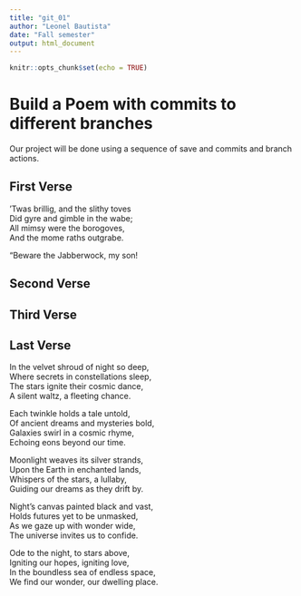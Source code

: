 ```yaml
---
title: "git_01"
author: "Leonel Bautista"
date: "Fall semester"
output: html_document
---
```


```r
knitr::opts_chunk$set(echo = TRUE)
```
# Build a Poem with commits to different branches
Our project will be done using a sequence of save and commits and branch actions.
<!-- Do not modify or change any text in "!--" bracketed areas such as this --- these are instructions to
you, if you change any of this the git program will notice it and compromise your git merging strategy !-->

## First Verse 
<!--Put the first five lines of a poem by Lewis Carrol in this section!-->
'Twas brillig, and the slithy toves  
Did gyre and gimble in the wabe;  
All mimsy were the borogoves,  
And the mome raths outgrabe.  

“Beware the Jabberwock, my son!  

## Second Verse
<!--Put the first five lines of a poem by Robert Frost here!-->

## Third Verse
<!--Put the first two verses of The Walrus and the Carpenter here!-->

## Last Verse
<!--Put a short poem you created using chatGPT of 20 to 30 lines,here!-->
In the velvet shroud of night so deep,  
Where secrets in constellations sleep,  
The stars ignite their cosmic dance,  
A silent waltz, a fleeting chance.  

Each twinkle holds a tale untold,  
Of ancient dreams and mysteries bold,  
Galaxies swirl in a cosmic rhyme,  
Echoing eons beyond our time.  

Moonlight weaves its silver strands,  
Upon the Earth in enchanted lands,  
Whispers of the stars, a lullaby,  
Guiding our dreams as they drift by.  

Night's canvas painted black and vast,  
Holds futures yet to be unmasked,  
As we gaze up with wonder wide,  
The universe invites us to confide.  

Ode to the night, to stars above,  
Igniting our hopes, igniting love,  
In the boundless sea of endless space,  
We find our wonder, our dwelling place.  